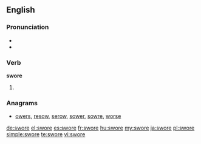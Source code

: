 ==English==

===Pronunciation===
* {{IPA|/ˈswoɻ/}}
* {{audio|En-us-swore.ogg|Audio (US)}}

===Verb===
'''swore'''

# {{simple past of|swear}}

===Anagrams===
* [[owers#English|owers]], [[resow#English|resow]], [[serow#English|serow]], [[sower#English|sower]], [[sowre#English|sowre]], [[worse#English|worse]]

[[de:swore]]
[[el:swore]]
[[es:swore]]
[[fr:swore]]
[[hu:swore]]
[[my:swore]]
[[ja:swore]]
[[pl:swore]]
[[simple:swore]]
[[te:swore]]
[[vi:swore]]